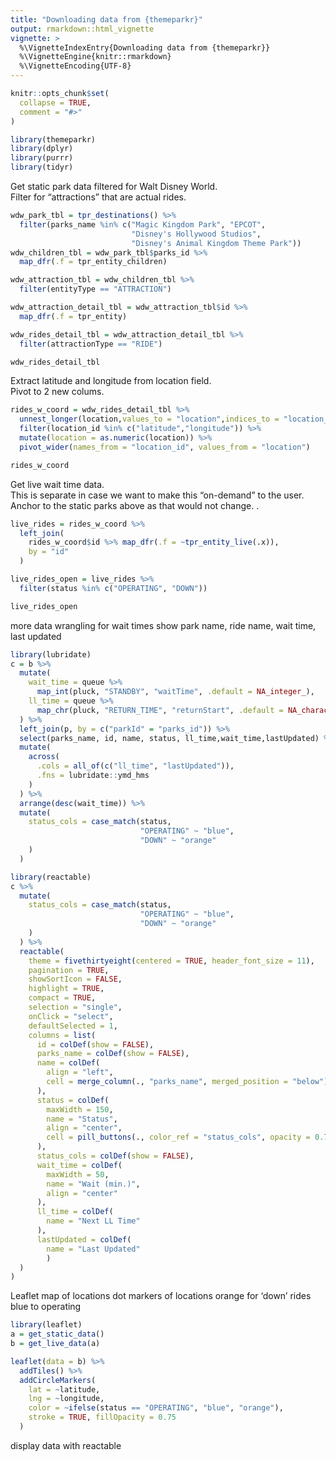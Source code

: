 ```yaml
---
title: "Downloading data from {themeparkr}"
output: rmarkdown::html_vignette
vignette: >
  %\VignetteIndexEntry{Downloading data from {themeparkr}}
  %\VignetteEngine{knitr::rmarkdown}
  %\VignetteEncoding{UTF-8}
---
```


```r
knitr::opts_chunk$set(
  collapse = TRUE,
  comment = "#>"
)
```

```r
library(themeparkr)
library(dplyr)
library(purrr)
library(tidyr)
```

Get static park data filtered for Walt Disney World.    
Filter for "attractions" that are actual rides.    
```r
wdw_park_tbl = tpr_destinations() %>%
  filter(parks_name %in% c("Magic Kingdom Park", "EPCOT",
                           "Disney's Hollywood Studios",
                           "Disney's Animal Kingdom Theme Park"))
wdw_children_tbl = wdw_park_tbl$parks_id %>%
  map_dfr(.f = tpr_entity_children)

wdw_attraction_tbl = wdw_children_tbl %>%
  filter(entityType == "ATTRACTION")

wdw_attraction_detail_tbl = wdw_attraction_tbl$id %>%
  map_dfr(.f = tpr_entity)

wdw_rides_detail_tbl = wdw_attraction_detail_tbl %>%
  filter(attractionType == "RIDE")

wdw_rides_detail_tbl
```

Extract latitude and longitude from location field.    
Pivot to 2 new colums.   
```r
rides_w_coord = wdw_rides_detail_tbl %>% 
  unnest_longer(location,values_to = "location",indices_to = "location_id") %>%
  filter(location_id %in% c("latitude","longitude")) %>%
  mutate(location = as.numeric(location)) %>%
  pivot_wider(names_from = "location_id", values_from = "location")

rides_w_coord
```

Get live wait time data.   
This is separate in case we want to make this "on-demand" to the user.    
Anchor to the static parks above as that would not change.   .
```r
live_rides = rides_w_coord %>%
  left_join(
    rides_w_coord$id %>% map_dfr(.f = ~tpr_entity_live(.x)),
    by = "id"
  )

live_rides_open = live_rides %>%
  filter(status %in% c("OPERATING", "DOWN"))

live_rides_open
```

more data wrangling for wait times
show park name, ride name, wait time, last updated
```r
library(lubridate)
c = b %>%
  mutate(
    wait_time = queue %>%
      map_int(pluck, "STANDBY", "waitTime", .default = NA_integer_),
    ll_time = queue %>%
      map_chr(pluck, "RETURN_TIME", "returnStart", .default = NA_character_)
  ) %>%
  left_join(p, by = c("parkId" = "parks_id")) %>%
  select(parks_name, id, name, status, ll_time,wait_time,lastUpdated) %>%
  mutate(
    across(
      .cols = all_of(c("ll_time", "lastUpdated")),
      .fns = lubridate::ymd_hms
    )
  ) %>%
  arrange(desc(wait_time)) %>% 
  mutate(
    status_cols = case_match(status,
                             "OPERATING" ~ "blue",
                             "DOWN" ~ "orange"
    )
  )

library(reactable)
c %>%
  mutate(
    status_cols = case_match(status,
                             "OPERATING" ~ "blue",
                             "DOWN" ~ "orange"
    )
  ) %>%
  reactable(
    theme = fivethirtyeight(centered = TRUE, header_font_size = 11),
    pagination = TRUE,
    showSortIcon = FALSE,
    highlight = TRUE,
    compact = TRUE,
    selection = "single",
    onClick = "select",
    defaultSelected = 1,
    columns = list(
      id = colDef(show = FALSE),
      parks_name = colDef(show = FALSE),
      name = colDef(
        align = "left",
        cell = merge_column(., "parks_name", merged_position = "below"),
      ),
      status = colDef(
        maxWidth = 150,
        name = "Status",
        align = "center",
        cell = pill_buttons(., color_ref = "status_cols", opacity = 0.7),
      ),
      status_cols = colDef(show = FALSE),
      wait_time = colDef(
        maxWidth = 50,
        name = "Wait (min.)",
        align = "center"
      ),
      ll_time = colDef(
        name = "Next LL Time"
      ),
      lastUpdated = colDef(
        name = "Last Updated"
        )
  )
)
```


Leaflet map of locations
dot markers of locations
orange for 'down' rides
blue to operating
```r
library(leaflet)
a = get_static_data()
b = get_live_data(a)

leaflet(data = b) %>%
  addTiles() %>%
  addCircleMarkers(
    lat = ~latitude,
    lng = ~longitude,
    color = ~ifelse(status == "OPERATING", "blue", "orange"),
    stroke = TRUE, fillOpacity = 0.75
  )
```

display data with reactable
```r

```

